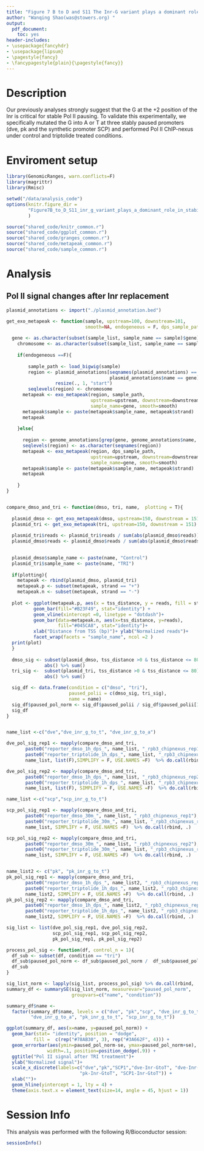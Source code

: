 ```yaml
---
title: "Figure 7 B to D and S11 The Inr-G variant plays a dominant role in stabilizing Pol II pausing"
author: "Wanqing Shao(was@stowers.org) "
output:
  pdf_document:
    toc: yes
header-includes:
- \usepackage{fancyhdr}
- \usepackage{lipsum}
- \pagestyle{fancy}
- \fancypagestyle{plain}{\pagestyle{fancy}}
---
```


# Description

Our previously analyses strongly suggest that the G at the +2 position of the Inr is critical for stable Pol II pausing. To validate this experimentally, we specifically mutated the G into A or T at three stably paused promoters (dve, pk and the synthetic promoter SCP) and performed Pol II ChIP-nexus under control and triptolide treated conditions.

# Enviroment setup

``` r
library(GenomicRanges, warn.conflicts=F)
library(magrittr)
library(Rmisc)

setwd("/data/analysis_code")
options(knitr.figure_dir = 
        "Figure7B_to_D_S11_inr_g_variant_plays_a_dominant_role_in_stabilizing_polii_pausing"
        )

source("shared_code/knitr_common.r")
source("shared_code/ggplot_common.r")
source("shared_code/granges_common.r")
source("shared_code/metapeak_common.r")
source("shared_code/sample_common.r")
```

# Analysis

## Pol II signal changes after Inr replacement

```r
plasmid_annotations <- import("./plasmid_annotation.bed")

get_exo_metapeak <- function(sample, upstream=100, downstream=101, 
                             smooth=NA, endogeneous = F, dps_sample_path=NULL){
	
  gene <- as.character(subset(sample_list, sample_name == sample)$gene)
	chromosome <- as.character(subset(sample_list, sample_name == sample )$chromosome)
	
	if(endogeneous ==F){
	  
	  	sample_path <- load_bigwig(sample)
	  	region <- plasmid_annotations[seqnames(plasmid_annotations) == chromosome & 
	  	                              plasmid_annotations$name == gene] %>%
	  	          resize(., 1, "start")
	    seqlevels(region) <- chromosome
      metapeak <- exo_metapeak(region, sample_path, 
                               upstream=upstream, downstream=downstream, 
                               sample_name=gene, smooth=smooth)
      metapeak$sample <- paste(metapeak$sample_name, metapeak$strand)
      metapeak
      
	}else{
	  
  	  region <- genome_annotations[grep(gene, genome_annotations$name, ignore.case = T)]
  	  seqlevels(region) <- as.character(seqnames(region))
  	  metapeak <- exo_metapeak(region, dps_sample_path, 
  	                           upstream=upstream, downstream=downstream, 
  	                           sample_name=gene, smooth=smooth)
  	  metapeak$sample <- paste(metapeak$sample_name, metapeak$strand)
      metapeak
	 
	}
}


compare_dmso_and_tri <- function(dmso, tri, name,  plotting = T){
  
  plasmid_dmso <- get_exo_metapeak(dmso, upstream=150, downstream = 151)
  plasmid_tri <- get_exo_metapeak(tri, upstream=150, downstream = 151)
  
  plasmid_tri$reads <- plasmid_tri$reads / sum(abs(plasmid_dmso$reads))
  plasmid_dmso$reads <- plasmid_dmso$reads / sum(abs(plasmid_dmso$reads))

  
  plasmid_dmso$sample_name <- paste(name, "Control")
  plasmid_tri$sample_name <- paste(name, "TRI")
  
  if(plotting){
    metapeak <- rbind(plasmid_dmso, plasmid_tri)
    metapeak.p <- subset(metapeak, strand == "+")
    metapeak.n <- subset(metapeak, strand == "-")
  
  plot <- ggplot(metapeak.p, aes(x = tss_distance, y = reads, fill = strand))+ 
          geom_bar(fill="#B23F49", stat="identity") + 
          geom_vline(xintercept =0, linetype = "dotdash")+
          geom_bar(data=metapeak.n, aes(x=tss_distance, y=reads), 
                   fill="#045CA8", stat="identity")+
          xlab("Distance from TSS (bp)")+ ylab("Normalized reads")+
          facet_wrap(facets = "sample_name", ncol =2 )
  print(plot)
  }
  
  dmso_sig <- subset(plasmid_dmso, tss_distance >0 & tss_distance <= 80)$reads %>%
              abs() %>% sum()
  tri_sig <-  subset(plasmid_tri, tss_distance >0 & tss_distance <= 80)$reads%>%
              abs() %>% sum()

  sig_df <- data.frame(condition = c("dmso", "tri"), 
                       paused_polii = c(dmso_sig, tri_sig), 
                       name = name)
  sig_df$paused_pol_norm <- sig_df$paused_polii / sig_df$paused_polii[1]
  sig_df
}


name_list <-c("dve","dve_inr_g_to_t", "dve_inr_g_to_a")

dve_pol_sig_rep1 <- mapply(compare_dmso_and_tri,
       paste0("reporter_dmso_1h_dps_", name_list, "_rpb3_chipnexus_rep1"),
       paste0("reporter_triptolide_1h_dps_", name_list, "_rpb3_chipnexus_rep1"),
       name_list, list(F),SIMPLIFY = F, USE.NAMES =F)  %>% do.call(rbind, .)

dve_pol_sig_rep2 <- mapply(compare_dmso_and_tri,
       paste0("reporter_dmso_1h_dps_", name_list, "_rpb3_chipnexus_rep2"),
       paste0("reporter_triptolide_1h_dps_", name_list, "_rpb3_chipnexus_rep2"),
       name_list, list(F), SIMPLIFY = F, USE.NAMES =F)  %>% do.call(rbind, .)

name_list <-c("scp","scp_inr_g_to_t")

scp_pol_sig_rep1 <- mapply(compare_dmso_and_tri,
       paste0("reporter_dmso_30m_", name_list, "_rpb3_chipnexus_rep1"),
       paste0("reporter_triptolide_30m_", name_list, "_rpb3_chipnexus_rep1"),
       name_list, SIMPLIFY = F, USE.NAMES =F)  %>% do.call(rbind, .)

scp_pol_sig_rep2 <- mapply(compare_dmso_and_tri,
       paste0("reporter_dmso_30m_", name_list, "_rpb3_chipnexus_rep2"),
       paste0("reporter_triptolide_30m_", name_list, "_rpb3_chipnexus_rep2"),
       name_list, SIMPLIFY = F, USE.NAMES =F)  %>% do.call(rbind, .)


name_list2 <- c("pk", "pk_inr_g_to_t")
pk_pol_sig_rep1 <- mapply(compare_dmso_and_tri,
       paste0("reporter_dmso_1h_dps_", name_list2, "_rpb3_chipnexus_rep1"),
       paste0("reporter_triptolide_1h_dps_", name_list2, "_rpb3_chipnexus_rep1"),
       name_list2, SIMPLIFY = F, USE.NAMES =F)  %>% do.call(rbind, .)
pk_pol_sig_rep2 <- mapply(compare_dmso_and_tri,
       paste0("reporter_dmso_1h_dps_", name_list2, "_rpb3_chipnexus_rep2"),
       paste0("reporter_triptolide_1h_dps_", name_list2, "_rpb3_chipnexus_rep2"),
       name_list2, SIMPLIFY = F, USE.NAMES =F)  %>% do.call(rbind, .)

sig_list <- list(dve_pol_sig_rep1, dve_pol_sig_rep2, 
                 scp_pol_sig_rep1, scp_pol_sig_rep2, 
                 pk_pol_sig_rep1, pk_pol_sig_rep2)

process_pol_sig <- function(df, control_n = 1){
  df_sub <- subset(df, condition == "tri")
  df_sub$paused_pol_norm <- df_sub$paused_pol_norm /  df_sub$paused_pol_norm[control_n]
  df_sub
}

sig_list_norm <- lapply(sig_list, process_pol_sig) %>% do.call(rbind, .)
summary_df <- summarySE(sig_list_norm, measurevar="paused_pol_norm", 
                        groupvars=c("name", "condition"))

summary_df$name <- 
  factor(summary_df$name, levels = c("dve", "pk","scp", "dve_inr_g_to_t",
         "dve_inr_g_to_a", "pk_inr_g_to_t", "scp_inr_g_to_t"))

ggplot(summary_df, aes(x=name, y=paused_pol_norm)) + 
  geom_bar(stat= "identity", position = "dodge", 
          fill =  c(rep("#78AB30", 3), rep("#3A662F", 4))) + 
  geom_errorbar(aes(ymin=paused_pol_norm-se, ymax=paused_pol_norm+se), 
               width=.1, position=position_dodge(.9)) +
  ggtitle("Pol II signal after TRI treatment")+
  ylab("Normalized signal")+
  scale_x_discrete(labels=c("dve","pk","SCP1","dve-Inr-GtoT", "dve-Inr-GtoA", 
                           "pk-Inr-GtoT", "SCP1-Inr-GtoT")) +
  xlab("")+ 
  geom_hline(yintercept = 1, lty = 4) +
  theme(axis.text.x = element_text(size=14, angle = 45, hjust = 1)) 
```

# Session Info

This analysis was performed with the following R/Bioconductor session:

```r
sessionInfo()
```